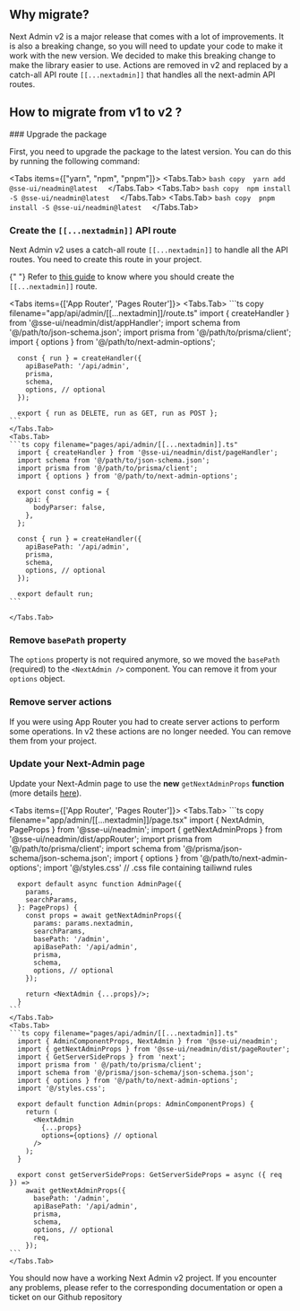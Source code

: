 
## Why migrate?

Next Admin v2 is a major release that comes with a lot of improvements. It is also a breaking change, so you will need to update your code to make it work with the new version.
We decided to make this breaking change to make the library easier to use.
Actions are removed in v2 and replaced by a catch-all API route `[[...nextadmin]]` that handles all the next-admin API routes.

## How to migrate from v1 to v2 ?

<Steps>
  ### Upgrade the package

First, you need to upgrade the package to the latest version. You can do this by running the following command:

<Tabs items={["yarn", "npm", "pnpm"]}>
  <Tabs.Tab>
    ```bash copy 
        yarn add @sse-ui/neadmin@latest 
    ```
  </Tabs.Tab>
  <Tabs.Tab>
    ```bash copy 
        npm install -S @sse-ui/neadmin@latest 
    ```
  </Tabs.Tab>
  <Tabs.Tab>
    ```bash copy 
        pnpm install -S @sse-ui/neadmin@latest 
    ```
  </Tabs.Tab>
</Tabs>

### Create the `[[...nextadmin]]` API route

Next Admin v2 uses a catch-all route `[[...nextadmin]]` to handle all the API routes. You need to create this route in your project.

{" "}
<Callout type="info">
  Refer to [this guide](/docs/route) to know where you should create the
  `[[...nextadmin]]` route.
</Callout>

  <Tabs items={['App Router', 'Pages Router']}>
    <Tabs.Tab>
    ```ts copy filename="app/api/admin/[[...nextadmin]]/route.ts"
      import { createHandler } from '@sse-ui/neadmin/dist/appHandler';
      import schema from '@/path/to/json-schema.json';
      import prisma from '@/path/to/prisma/client';
      import { options } from '@/path/to/next-admin-options';

      const { run } = createHandler({
        apiBasePath: '/api/admin',
        prisma,
        schema,
        options, // optional
      });

      export { run as DELETE, run as GET, run as POST };
    ```
    </Tabs.Tab>
    <Tabs.Tab>
    ```ts copy filename="pages/api/admin/[[...nextadmin]].ts"
      import { createHandler } from '@sse-ui/neadmin/dist/pageHandler';
      import schema from '@/path/to/json-schema.json';
      import prisma from '@/path/to/prisma/client';
      import { options } from '@/path/to/next-admin-options';

      export const config = {
        api: {
          bodyParser: false,
        },
      };

      const { run } = createHandler({
        apiBasePath: '/api/admin',
        prisma,
        schema,
        options, // optional
      });

      export default run;
    ```

    </Tabs.Tab>

  </Tabs>

### Remove `basePath` property

The `options` property is not required anymore, so we moved the `basePath` (required) to the `<NextAdmin />` component. You can remove it from your `options` object.

### Remove server actions

If you were using App Router you had to create server actions to perform some operations.
In v2 these actions are no longer needed. You can remove them from your project.

### Update your Next-Admin page

Update your Next-Admin page to use the **new** `getNextAdminProps` **function** (more details [here](/docs/api/get-next-admin-props-function)).

  <Tabs items={['App Router', 'Pages Router']}>
    <Tabs.Tab>
    ```ts copy filename="app/admin/[[...nextadmin]]/page.tsx"
      import { NextAdmin, PageProps } from '@sse-ui/neadmin';
      import { getNextAdminProps } from '@sse-ui/neadmin/dist/appRouter';
      import prisma from '@/path/to/prisma/client';
      import schema from '@/prisma/json-schema/json-schema.json';
      import { options } from '@/path/to/next-admin-options';
      import '@/styles.css' // .css file containing tailiwnd rules
      
      export default async function AdminPage({
        params,
        searchParams,
      }: PageProps) {
        const props = await getNextAdminProps({
          params: params.nextadmin,
          searchParams,
          basePath: '/admin',
          apiBasePath: '/api/admin', 
          prisma,
          schema,
          options, // optional
        });
      
        return <NextAdmin {...props}/>;
      }
    ```
    </Tabs.Tab>
    <Tabs.Tab>
    ```ts copy filename="pages/api/admin/[[...nextadmin]].ts"
      import { AdminComponentProps, NextAdmin } from '@sse-ui/neadmin';
      import { getNextAdminProps } from '@sse-ui/neadmin/dist/pageRouter';
      import { GetServerSideProps } from 'next';
      import prisma from ' @/path/to/prisma/client';
      import schema from '@/prisma/json-schema/json-schema.json';
      import { options } from '@/path/to/next-admin-options';
      import '@/styles.css';
      
      export default function Admin(props: AdminComponentProps) {
        return (
          <NextAdmin
            {...props}
            options={options} // optional
          />
        );
      }
      
      export const getServerSideProps: GetServerSideProps = async ({ req }) =>
        await getNextAdminProps({
          basePath: '/admin',
          apiBasePath: '/api/admin',
          prisma,
          schema,
          options, // optional
          req,
        });
    ```
    </Tabs.Tab>
  </Tabs>
</Steps>

You should now have a working Next Admin v2 project.
If you encounter any problems, please refer to the corresponding documentation or open a ticket on our Github repository
